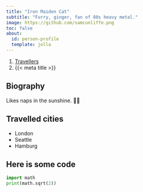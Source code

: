 ```yaml
---
title: "Iron Maiden Cat"
subtitle: "Furry, ginger, fan of 80s heavy metal."
image: https://github.com/samcunliffe.png
toc: false
about:
  id: person-profile
  template: jolla
---
```


```{=html}
<nav aria-label="breadcrumb">
  <ol class="breadcrumb">
    <li class="breadcrumb-item"><a href="../../travellers.html">Travellers</a></li>
    <li class="breadcrumb-item active" aria-current="page">{{< meta title >}}</li>
  </ol>
</nav>
```

:::{#person-profile}
:::

## Biography

Likes naps in the sunshine. 🤘🏼

## Travelled cities

- London
- Seattle
- Hamburg

## Here is some code

```python
import math
print(math.sqrt(2))
```